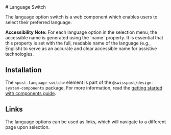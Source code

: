 
<Meta of={languageSwitchStories} />

<div className="docs-title">
  # Language Switch

<link-design of={JSON.stringify(languageSwitchStories)}></link-design>

</div>

<p className="lead">
  The language option switch is a web component which enables users to select their preferred
  language.
</p>

<Canvas sourceState="shown" of={languageSwitchStories.Default} />

<Controls of={languageSwitchStories.Default} />

<PostBanner type="info">
  <p>
    <b>Accessibility Note:</b> For each language option in the selection menu, the accessible name
    is generated using the `name` property. It is essential that this property is set with the full,
    readable name of the language (e.g., English) to serve as an accurate and clear accessible name
    for assistive technologies.
  </p>
</PostBanner>

## Installation

The `<post-language-switch>` element is part of the `@swisspost/design-system-components` package.
For more information, read the [getting started with components guide](/?path=/docs/edfb619b-fda1-4570-bf25-20830303d483--docs).

## Links

The language options can be used as links, which will navigate to a different page upon selection.

<Canvas sourceState="shown" of={languageSwitchStories.Links} />
